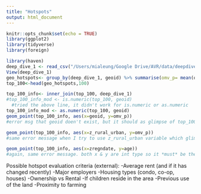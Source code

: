 ```yaml
---
title: "Hotspots"
output: html_document
---
```


```r
knitr::opts_chunk$set(echo = TRUE)
library(ggplot2)
library(tidyverse)
library(foreign)
```


```r
library(haven)
deep_dive_1 <- read_csv("/Users/mialeung/Google Drive/AVR/data/deepdive_v1.csv") 
View(deep_dive_1)
geo_hotspots<- group_by(deep_dive_1, geoid) %>% summarise(omv_p= mean(omv_p))%>% arrange(desc(omv_p))
top_100<-head(geo_hotspots,100)

top_100_info<- inner_join(top_100, deep_dive_1) 
#top_100_info_mod <- is.numeric(top_100, geoid) 
  #tried the above line, it didn't work for is.numeric or as.numeric
top_100_info_mod <- as.numeric(top_100, geoid)
geom_point(top_100_info, aes(x=geoid, y=omv_p))
#error msg that geoid doen't exist, but it should as glimpse of top_100 shows it as a chr and I tried to convert it to a num for geom_point viz. same with omv_p. 

geom_point(top_100_info, aes(x=z_rural_urban, y=omv_p))
#same error message when I try to use z_rural_urban variable which glimpse also coubts as dbl

geom_point(top_100_info, aes(x=zregndate, y=age))
#again, same error message. both x & y are int type so it *must* be the dataset that is causing the issues here. 

```


Possible hotspot evaluation criteria (external):
-Average rent (and if it has changed recently)
-Major employers
-Housing types (condo, co-op, houses)
-Ownership vs Rental
-If children reside in the area 
-Previous use of the land 
-Proximity to farming
